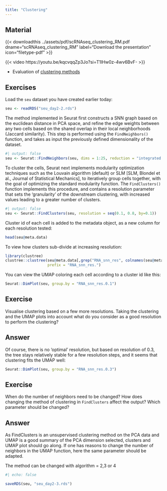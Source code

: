 ```yaml
---
title: "Clustering"
---
```


## Material

{{< downloadthis ../assets/pdf/scRNAseq_clustering_RM.pdf dname="scRNAseq_clustering_RM" label="Download the presentation" icon="filetype-pdf" >}}

{{< video https://youtu.be/kqcvqqZp3Jo?si=T1lHw0z-4wv6BvF- >}}

- Evaluation of [clustering methods](https://f1000research.com/articles/7-1141)

## Exercises

Load the `seu` dataset you have created earlier today:

```r
seu <- readRDS("seu_day2-2.rds")
```

The method implemented in Seurat first constructs a SNN graph based on the euclidean distance in PCA space, and refine the edge weights between any two cells based on the shared overlap in their local neighborhoods (Jaccard similarity). This step is performed using the `FindNeighbors()` function, and takes as input the previously defined dimensionality of the dataset.


```r
#| output: false
seu <- Seurat::FindNeighbors(seu, dims = 1:25, reduction = "integrated.cca")
```

To cluster the cells, Seurat next implements modularity optimization techniques such as the Louvain algorithm (default) or SLM [SLM, Blondel et al., Journal of Statistical Mechanics], to iteratively group cells together, with the goal of optimizing the standard modularity function. The `FindClusters()` function implements this procedure, and contains a resolution parameter that sets the ‘granularity’ of the downstream clustering, with increased values leading to a greater number of clusters.

```r
#| output: false
seu <- Seurat::FindClusters(seu, resolution = seq(0.1, 0.8, by=0.1))
```

Cluster id of each cell is added to the metadata object, as a new column for each resolution tested:

```r
head(seu@meta.data)
```

To view how clusters sub-divide at increasing resolution:

```r
library(clustree)
clustree::clustree(seu@meta.data[,grep("RNA_snn_res", colnames(seu@meta.data))],
                   prefix = "RNA_snn_res.")
```

You can view the UMAP coloring each cell according to a cluster id like this:

```r
Seurat::DimPlot(seu, group.by = "RNA_snn_res.0.1")
```

::: {.callout-important}
## Exercise
Visualise clustering based on a few more resolutions. Taking the clustering and the UMAP plots into account what do you consider as a good resolution to perform the clustering?
:::

::: {.callout-tip collapse="true"}
## Answer
Of course, there is no 'optimal' resolution, but based on resolution of 0.3, the tree stays relatively stable for a few resolution steps, and it seems that clustering fits the UMAP well:

```r
Seurat::DimPlot(seu, group.by = "RNA_snn_res.0.3")
```
:::

::: {.callout-important}
## Exercise
When do the number of neighbors need to be changed? How does changing the method of clustering in `FindClusters` affect the output? Which parameter should be changed?
:::

::: {.callout-tip collapse="true"}
## Answer
As FindClusters is an unsupervised clustering method on the PCA data and UMAP is a good summary of the PCA dimension selected, clusters and UMAP plot should go along. If one has reasons to change the number of neighbors in the UMAP function, here the same parameter should be adapted.
    
The method can be changed with algorithm = 2,3 or 4
:::

```r
#| echo: false

saveRDS(seu, "seu_day2-3.rds")
```

